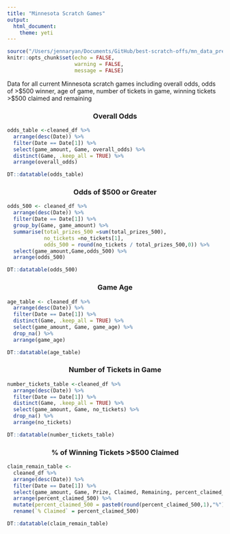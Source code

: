 ```yaml
---
title: "Minnesota Scratch Games"
output: 
  html_document:
    theme: yeti
---
```


```r
source("/Users/jennaryan/Documents/GitHub/best-scratch-offs/mn_data_prep.R")
knitr::opts_chunk$set(echo = FALSE, 
                      warning = FALSE, 
                      message = FALSE)
```

Data for all current Minnesota scratch games including overall odds, odds of \>\$500 winner, age of game, number of tickets in game, winning tickets \>\$500 claimed and remaining

### Overall Odds {style="text-align: center"}

```r
odds_table <-cleaned_df %>% 
  arrange(desc(Date)) %>% 
  filter(Date == Date[1]) %>% 
  select(game_amount, Game, overall_odds) %>% 
  distinct(Game, .keep_all = TRUE) %>% 
  arrange(overall_odds)

DT::datatable(odds_table)
```

### Odds of \$500 or Greater {style="text-align: center"}

```r
odds_500 <- cleaned_df %>% 
  arrange(desc(Date)) %>% 
  filter(Date == Date[1]) %>% 
  group_by(Game, game_amount) %>% 
  summarise(total_prizes_500 =sum(total_prizes_500),
            no_tickets =no_tickets[1],
            odds_500 = round(no_tickets / total_prizes_500,0)) %>% 
  select(game_amount,Game,odds_500) %>% 
  arrange(odds_500)

DT::datatable(odds_500)
```

### Game Age {style="text-align: center"}

```r
age_table <- cleaned_df %>% 
  arrange(desc(Date)) %>% 
  filter(Date == Date[1]) %>% 
  distinct(Game, .keep_all = TRUE) %>% 
  select(game_amount, Game, game_age) %>% 
  drop_na() %>% 
  arrange(game_age)

DT::datatable(age_table)
```

### Number of Tickets in Game {style="text-align: center"}

```r
number_tickets_table <-cleaned_df %>% 
  arrange(desc(Date)) %>% 
  filter(Date == Date[1]) %>% 
  distinct(Game, .keep_all = TRUE) %>% 
  select(game_amount, Game, no_tickets) %>% 
  drop_na() %>% 
  arrange(no_tickets)

DT::datatable(number_tickets_table)
```

### % of Winning Tickets \>\$500 Claimed {style="text-align: center"}

```r
claim_remain_table <-
  cleaned_df %>% 
  arrange(desc(Date)) %>% 
  filter(Date == Date[1]) %>% 
  select(game_amount, Game, Prize, Claimed, Remaining, percent_claimed_500) %>%
  arrange(percent_claimed_500) %>% 
  mutate(percent_claimed_500 = paste0(round(percent_claimed_500,1),"%")) %>% 
  rename(`% Claimed` = percent_claimed_500)

DT::datatable(claim_remain_table)
```
